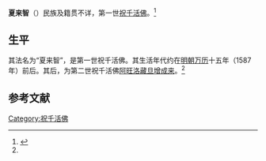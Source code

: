 '''夏来智'''（{{bd|？||？|}}）民族及籍贯不详，第一世[[祝千活佛|祝千活佛]]。<ref name=dzls>{{Cite web |url=http://www.dizh.net/Info/1/19851/index.aspx |title=内蒙古鄂尔多斯市准格尔旗准格尔召（宝堂寺），地藏莲社，2008-05-23 |accessdate=2013-07-14 |archive-date=2013-07-15 |archive-url=https://archive.is/20130715090801/http://www.dizh.net/Info/1/19851/index.aspx |dead-url=no }}</ref>

==生平==
其法名为“夏来智”，是第一世祝千活佛。其生活年代约在[[明朝|明朝]][[万历|万历]]十五年（1587年）前后。其后，为第二世祝千活佛[[祝千·阿旺洛藏旦增成来|阿旺洛藏旦增成来]]。<ref name=dzls/>

==参考文献==
{{reflist}}

{{start box}}
{{s-rel|bu}}
{{s-new}}
{{s-title|[[祝千活佛|祝千活佛]]|（追认）}}
{{s-after|[[祝千·阿旺洛藏旦增成来|祝千·阿旺洛藏旦增成来]]}}
{{end box}}

[[Category:祝千活佛|Category:祝千活佛]]